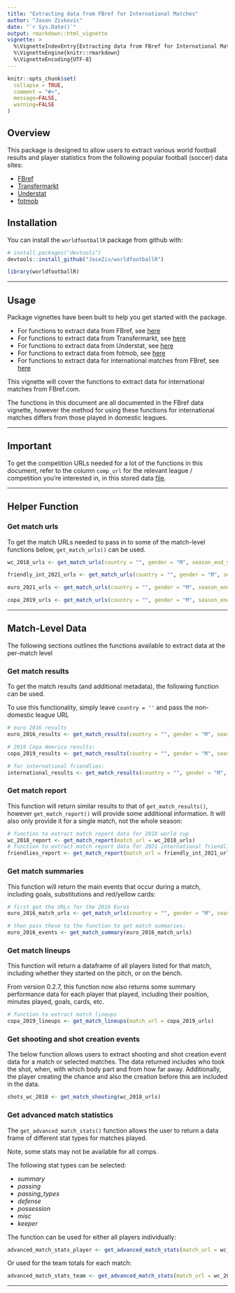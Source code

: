 ```yaml
---
title: "Extracting data from FBref for International Matches"
author: "Jason Zivkovic"
date: "`r Sys.Date()`"
output: rmarkdown::html_vignette
vignette: >
  %\VignetteIndexEntry{Extracting data from FBref for International Matches}
  %\VignetteEngine{knitr::rmarkdown}
  %\VignetteEncoding{UTF-8}
---
```


```r
knitr::opts_chunk$set(
  collapse = TRUE,
  comment = "#>",
  message=FALSE,
  warning=FALSE
)
```


## Overview

This package is designed to allow users to extract various world football results and player statistics from the following popular football (soccer) data sites:

* [FBref](https://fbref.com/en/)
* [Transfermarkt](https://www.transfermarkt.com/)
* [Understat](https://understat.com/)
* [fotmob](https://www.fotmob.com/)


## Installation

You can install the `worldfootballR` package from github with:

```r
# install.packages("devtools")
devtools::install_github("JaseZiv/worldfootballR")
```

```r
library(worldfootballR)
```

***

## Usage

Package vignettes have been built to help you get started with the package.

* For functions to extract data from FBref, see [here](https://jaseziv.github.io/worldfootballR/articles/extract-fbref-data.html)
* For functions to extract data from Transfermarkt, see [here](https://jaseziv.github.io/worldfootballR/articles/extract-transfermarkt-data.html)
* For functions to extract data from Understat, see [here](https://jaseziv.github.io/worldfootballR/articles/extract-understat-data.html)
* For functions to extract data from fotmob, see [here](https://jaseziv.github.io/worldfootballR/articles/extract-fotmob-data.html)
* For functions to extract data for international matches from FBref, see [here](https://jaseziv.github.io/worldfootballR/articles/fbref-data-internationals.html)

This vignette will cover the functions to extract data for international matches from FBref.com.

The functions in this document are all documented in the FBref data vignette, however the method for using these functions for international matches differs from those played in domestic leagues.


***

## Important

To get the competition URLs needed for a lot of the functions in this document, refer to the column `comp_url` for the relevant league / competition you're interested in, in this stored data [file](https://github.com/JaseZiv/worldfootballR_data/blob/master/raw-data/all_leages_and_cups/all_competitions.csv).

***

## Helper Function

### Get match urls

To get the match URLs needed to pass in to some of the match-level functions below, `get_match_urls()` can be used.

```r
wc_2018_urls <- get_match_urls(country = "", gender = "M", season_end_year = 2018, tier = "", non_dom_league_url = "https://fbref.com/en/comps/1/history/World-Cup-Seasons")

friendly_int_2021_urls <- get_match_urls(country = "", gender = "M", season_end_year = 2021, tier = "", non_dom_league_url = "https://fbref.com/en/comps/218/history/Friendlies-M-Seasons")

euro_2021_urls <- get_match_urls(country = "", gender = "M", season_end_year = 2021, tier = "", non_dom_league_url = "https://fbref.com/en/comps/676/history/European-Championship-Seasons")

copa_2019_urls <- get_match_urls(country = "", gender = "M", season_end_year = 2019, tier = "", non_dom_league_url = "https://fbref.com/en/comps/685/history/Copa-America-Seasons")
```


***

## Match-Level Data

The following sections outlines the functions available to extract data at the per-match level

### Get match results

To get the match results (and additional metadata), the following function can be used.

To use this functionality, simply leave `country = ''` and pass the non-domestic league URL

```r
# euro 2016 results
euro_2016_results <- get_match_results(country = "", gender = "M", season_end_year = 2016, tier = "", non_dom_league_url = "https://fbref.com/en/comps/676/history/European-Championship-Seasons")

# 2019 Copa America results:
copa_2019_results <- get_match_results(country = "", gender = "M", season_end_year = 2019, non_dom_league_url = "https://fbref.com/en/comps/685/history/Copa-America-Seasons")

# for international friendlies:
international_results <- get_match_results(country = "", gender = "M", season_end_year = 2021, tier = "", non_dom_league_url = "https://fbref.com/en/comps/218/history/Friendlies-M-Seasons")
```



### Get match report

This function will return similar results to that of `get_match_results()`, however `get_match_report()` will provide some additional information. It will also only provide it for a single match, not the whole season:  

```r
# function to extract match report data for 2018 world cup
wc_2018_report <- get_match_report(match_url = wc_2018_urls)
# function to extract match report data for 2021 international friendlies
friendlies_report <- get_match_report(match_url = friendly_int_2021_urls)
```


### Get match summaries

This function will return the main events that occur during a match, including goals, substitutions and red/yellow cards:  

```r
# first get the URLs for the 2016 Euros
euro_2016_match_urls <- get_match_urls(country = "", gender = "M", season_end_year = 2016, tier = "", non_dom_league_url = "https://fbref.com/en/comps/676/history/European-Championship-Seasons")

# then pass these to the function to get match summaries:
euro_2016_events <- get_match_summary(euro_2016_match_urls)
```


### Get match lineups

This function will return a dataframe of all players listed for that match, including whether they started on the pitch, or on the bench.

From version 0.2.7, this function now also returns some summary performance data for each player that played, including their position, minutes played, goals, cards, etc.

```r
# function to extract match lineups
copa_2019_lineups <- get_match_lineups(match_url = copa_2019_urls)
```



### Get shooting and shot creation events

The below function allows users to extract shooting and shot creation event data for a match or selected matches. The data returned includes who took the shot, when, with which body part and from how far away. Additionally, the player creating the chance and also the creation before this are included in the data.

```r
shots_wc_2018 <- get_match_shooting(wc_2018_urls)
```



### Get advanced match statistics

The `get_advanced_match_stats()` function allows the user to return a data frame of different stat types for matches played.

Note, some stats may not be available for all comps.

The following stat types can be selected:

* *summary*
* *passing*
* *passing_types*
* *defense*
* *possession*
* *misc*
* *keeper*

The function can be used for either all players individually:

```r
advanced_match_stats_player <- get_advanced_match_stats(match_url = wc_2018_urls, stat_type = "possession", team_or_player = "player")
```


Or used for the team totals for each match:

```r
advanced_match_stats_team <- get_advanced_match_stats(match_url = wc_2018_urls, stat_type = "passing_types", team_or_player = "team")
```

***


